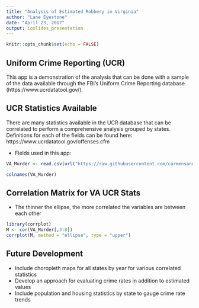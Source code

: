 ```yaml
---
title: "Analysis of Estimated Robbery in Virginia"
author: "Lane Eyestone"
date: "April 23, 2017"
output: ioslides_presentation
---
```


```r
knitr::opts_chunk$set(echo = FALSE)
```

## Uniform Crime Reporting (UCR)
This app is a demonstration of the analysis that can be done with a sample of the data available through the FBI's Uniform Crime Reporting database (https://www.ucrdatatool.gov/). 


## UCR Statistics Available
There are many statistics available in the UCR database that can be correlated to perform a comprehensive analysis grouped by states. Definitions for each of the fields can be found here: https://www.ucrdatatool.gov/offenses.cfm

- Fields used in this app:
```r
VA_Murder <- read.csv(url("https://raw.githubusercontent.com/carmensandiego/JHU_DataVis_Data/master/CrimeStatebyState.csv"), skip=8, header=TRUE, nrows=55)   

colnames(VA_Murder)
```
## Correlation Matrix for VA UCR Stats

- The thinner the ellipse, the more correlated the variables are between each other
```r
library(corrplot)
M <- cor(VA_Murder[,3:8])
corrplot(M, method = "ellipse", type = "upper")
```

## Future Development
- Include choropleth maps for all states by year for various correlated statistics
- Develop an approach for evaluating crime rates in addition to estimated values
- Include population and housing statistics by state to gauge crime rate trends
